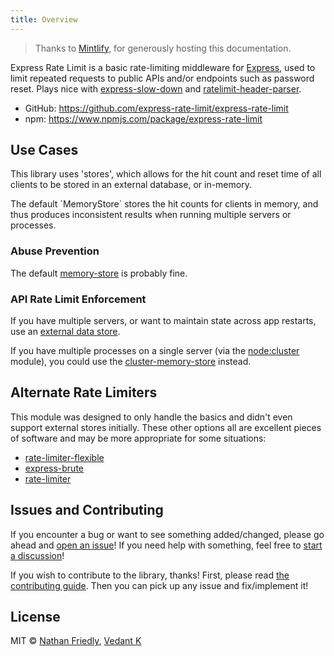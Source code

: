 ```yaml
---
title: Overview
---
```


> Thanks to [Mintlify](https://www.mintlify.com), for generously hosting this
> documentation.

Express Rate Limit is a basic rate-limiting middleware for
[Express](http://expressjs.com/), used to limit repeated requests to public APIs
and/or endpoints such as password reset. Plays nice with
[express-slow-down](https://www.npmjs.com/package/express-slow-down) and
[ratelimit-header-parser](https://www.npmjs.com/package/ratelimit-header-parser).

- GitHub: https://github.com/express-rate-limit/express-rate-limit
- npm: https://www.npmjs.com/package/express-rate-limit

## Use Cases

This library uses 'stores', which allows for the hit count and reset time of all
clients to be stored in an external database, or in-memory.

<Warning>
	The default `MemoryStore` stores the hit counts for clients in memory, and
	thus produces inconsistent results when running multiple servers or processes.
</Warning>

### Abuse Prevention

The default
[memory-store](https://github.com/express-rate-limit/express-rate-limit/blob/main/source/memory-store.ts)
is probably fine.

### API Rate Limit Enforcement

If you have multiple servers, or want to maintain state across app restarts, use
an [external data store](/reference/stores).

If you have multiple processes on a single server (via the
[node:cluster](https://nodejs.org/api/cluster.html) module), you could use the
[cluster-memory-store](https://npmjs.com/package/@express-rate-limit/cluster-memory-store)
instead.

## Alternate Rate Limiters

This module was designed to only handle the basics and didn't even support
external stores initially. These other options all are excellent pieces of
software and may be more appropriate for some situations:

- [rate-limiter-flexible](https://www.npmjs.com/package/rate-limiter-flexible)
- [express-brute](https://www.npmjs.com/package/express-brute)
- [rate-limiter](https://www.npmjs.com/package/express-limiter)

## Issues and Contributing

If you encounter a bug or want to see something added/changed, please go ahead
and
[open an issue](https://github.com/nfriexpress-rate-limitedly/express-rate-limit/issues/new)!
If you need help with something, feel free to
[start a discussion](https://github.com/express-rate-limit/express-rate-limit/discussions/new)!

If you wish to contribute to the library, thanks! First, please read
[the contributing guide](/guides/contributing). Then you can pick up any issue
and fix/implement it!

## License

MIT © [Nathan Friedly](http://nfriedly.com/),
[Vedant K](https://github.com/gamemaker1)
